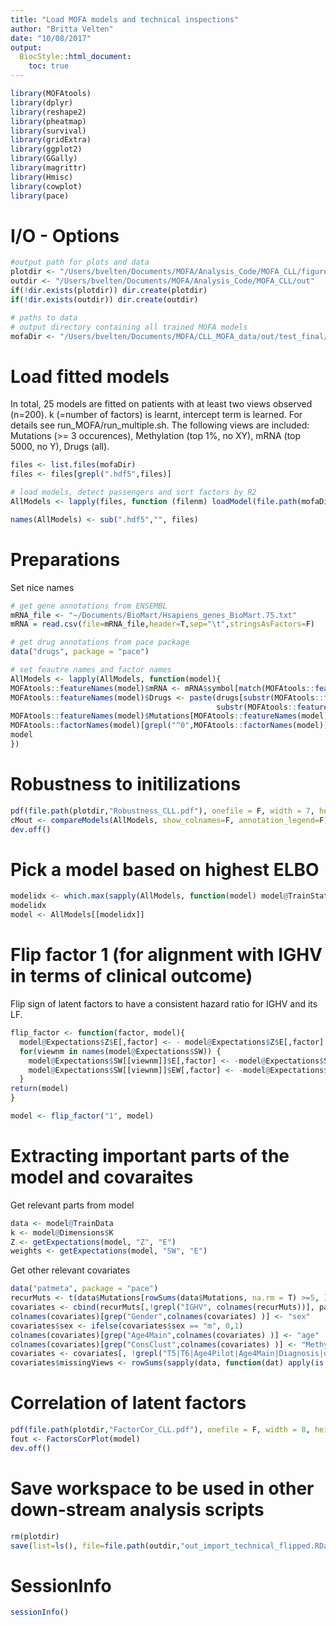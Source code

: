 ```yaml
---
title: "Load MOFA models and technical inspections"
author: "Britta Velten"
date: "10/08/2017"
output:
  BiocStyle::html_document:
    toc: true
---
```


```r
library(MOFAtools)
library(dplyr)
library(reshape2)
library(pheatmap)
library(survival)
library(gridExtra)
library(ggplot2)
library(GGally)
library(magrittr)
library(Hmisc)
library(cowplot)
library(pace)
```

# I/O - Options
```r
#output path for plots and data
plotdir <- "/Users/bvelten/Documents/MOFA/Analysis_Code/MOFA_CLL/figures"
outdir <- "/Users/bvelten/Documents/MOFA/Analysis_Code/MOFA_CLL/out"
if(!dir.exists(plotdir)) dir.create(plotdir)
if(!dir.exists(outdir)) dir.create(outdir)

# paths to data
# output directory containing all trained MOFA models
mofaDir <- "/Users/bvelten/Documents/MOFA/CLL_MOFA_data/out/test_final/17Aug/"
```

# Load fitted models
In total, 25 models are fitted on patients with at least two views observed (n=200). k (=number of factors) is learnt, intercept term is learned. For details see run_MOFA/run_multiple.sh.
The following views are included: Mutations (>= 3 occurences), Methylation (top 1%, no XY), mRNA (top 5000, no Y), Drugs (all).
```r
files <- list.files(mofaDir)
files <- files[grepl(".hdf5",files)]

# load models, detect passengers and sort factors by R2
AllModels <- lapply(files, function (filenm) loadModel(file.path(mofaDir, filenm), sortFactors = T))

names(AllModels) <- sub(".hdf5","", files)
```

# Preparations
Set nice names
```r
# get gene annotations from ENSEMBL
mRNA_file <- "~/Documents/BioMart/Hsapiens_genes_BioMart.75.txt"
mRNA = read.csv(file=mRNA_file,header=T,sep="\t",stringsAsFactors=F)

# get drug annotations from pace package
data("drugs", package = "pace")

# set feautre names and factor names
AllModels <- lapply(AllModels, function(model){
MOFAtools::featureNames(model)$mRNA <- mRNA$symbol[match(MOFAtools::featureNames(model)$mRNA, mRNA$ens_id)]
MOFAtools::featureNames(model)$Drugs <- paste(drugs[substr(MOFAtools::featureNames(model)$Drugs,1,5),"name"],
                                              substr(MOFAtools::featureNames(model)$Drugs,6,8), sep="")
MOFAtools::featureNames(model)$Mutations[MOFAtools::featureNames(model)$Mutations=="del13q14_any"] <- "del13q14"
MOFAtools::factorNames(model)[grepl("^0",MOFAtools::factorNames(model))] <- "intercept"
model
})
```


# Robustness to initilizations
```r
pdf(file.path(plotdir,"Robustness_CLL.pdf"), onefile = F, width = 7, height = 7)
cMout <- compareModels(AllModels, show_colnames=F, annotation_legend=F)
dev.off()
```


# Pick a model based on highest ELBO
```r
modelidx <- which.max(sapply(AllModels, function(model) model@TrainStats$elbo[length(model@TrainStats$elbo)]))
modelidx
model <- AllModels[[modelidx]]
```

# Flip factor 1 (for alignment with IGHV in terms of clinical outcome)
Flip sign of latent factors to have a consistent hazard ratio for IGHV and its LF.
```r
flip_factor <- function(factor, model){
  model@Expectations$Z$E[,factor] <- - model@Expectations$Z$E[,factor]
  for(viewnm in names(model@Expectations$SW)) {
    model@Expectations$SW[[viewnm]]$E[,factor] <- -model@Expectations$SW[[viewnm]]$E[,factor]
    model@Expectations$SW[[viewnm]]$EW[,factor] <- -model@Expectations$SW[[viewnm]]$EW[,factor]
  }
return(model)
}

model <- flip_factor("1", model)
```

# Extracting important parts of the model and covaraites
Get relevant parts from model
```r
data <- model@TrainData
k <- model@Dimensions$K
Z <- getExpectations(model, "Z", "E")
weights <- getExpectations(model, "SW", "E")
```

Get other relevant covariates
```r
data("patmeta", package = "pace")
recurMuts <- t(data$Mutations[rowSums(data$Mutations, na.rm = T) >=5, ])
covariates <- cbind(recurMuts[,!grepl("IGHV", colnames(recurMuts))], patmeta[rownames(Z),])
colnames(covariates)[grep("Gender",colnames(covariates) )] <- "sex"
covariates$sex <- ifelse(covariates$sex == "m", 0,1)
colnames(covariates)[grep("Age4Main",colnames(covariates) )] <- "age"
colnames(covariates)[grep("ConsClust",colnames(covariates) )] <- "MethylationCluster"
covariates <- covariates[, !grepl("T5|T6|Age4Pilot|Age4Main|Diagnosis|died|treated|treatedAfter", colnames(covariates) )]
covariates$missingViews <- rowSums(sapply(data, function(dat) apply(is.na(dat), 2, all)))
```

# Correlation of latent factors
```r
pdf(file.path(plotdir,"FactorCor_CLL.pdf"), onefile = F, width = 8, height = 7)
fout <- FactorsCorPlot(model)
dev.off()
```

# Save workspace to be used in other down-stream analysis scripts
```r
rm(plotdir)
save(list=ls(), file=file.path(outdir,"out_import_technical_flipped.RData"))
```

# SessionInfo
```r
sessionInfo()
```

